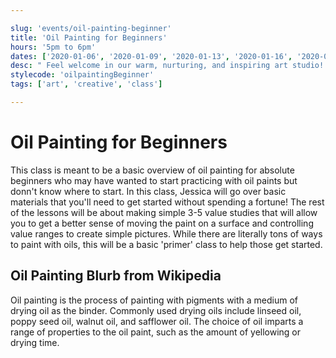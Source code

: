 ```yaml
---

slug: 'events/oil-painting-beginner'
title: 'Oil Painting for Beginners'
hours: '5pm to 6pm'
dates: ['2020-01-06', '2020-01-09', '2020-01-13', '2020-01-16', '2020-01-20', '2020-01-23', '2020-01-27', '2020-01-30'] 
desc: " Feel welcome in our warm, nurturing, and inspiring art studio! Learn the fundamental painting techniques of self-expression through beginner oil painting. Our unique, fear-free method teaches total beginners how to oil paint. Whether you are new to oil painting or re-awakening a passion for the oil painting masters (e.g., Rembrandt, Degas, Cézanne, Cassatt, Hopper, Manet, etc.), we cover basic techniques in a step-by-step, easy-to-learn method."
stylecode: 'oilpaintingBeginner'
tags: ['art', 'creative', 'class']

---
```


# Oil Painting for Beginners

This class is meant to be a basic overview of oil painting for absolute beginners who may have wanted to start practicing with oil paints but donn't know where to start. In this class, Jessica will go over basic materials that you'll need to get started without spending a fortune! The rest of the lessons will be about making simple 3-5 value studies that will allow you to get a better sense of moving the paint on a surface and controlling value ranges to create simple pictures. While there are literally tons of ways to paint with oils, this will be a basic 'primer' class to help those get started.

## Oil Painting Blurb from Wikipedia

Oil painting is the process of painting with pigments with a medium of drying oil as the binder. Commonly used drying oils include linseed oil, poppy seed oil, walnut oil, and safflower oil. The choice of oil imparts a range of properties to the oil paint, such as the amount of yellowing or drying time.